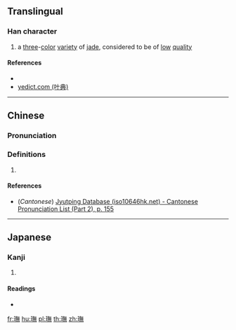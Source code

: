{{character info/new}}
==Translingual==

===Han character===
{{Han char|rn=96|rad=玉|as=12|sn=16|four=|canj=MGOTF|ids=⿰王無}}

# a [[three]]-[[color]] [[variety]] of [[jade]], considered to be of [[low]] [[quality]]

====References====
* {{Han ref|kx=0741.250|dkj=21226|dj=1151.050|hdz=21137.150|uh=7491|ud=29841}}
* [http://yedict.com/htm/74/7491.htm yedict.com (叶典)]

----

==Chinese==
{{zh-forms}}

===Pronunciation===
{{zh-pron
|m=wú
|c=mou4
|mc=y
|oc=y
|ma=
|cat=n
}}

===Definitions===
{{zh-hanzi}}

# {{rfdef|lang=zh}}

====References====
* (''Cantonese'') [http://www.iso10646hk.net/jp/document/download.jsp Jyutping Database (iso10646hk.net) - Cantonese Pronunciation List (Part 2), p. 155]

----

==Japanese==

===Kanji===
{{ja-kanji|grade=|rs=玉12}}

# {{defn|lang=ja|sort=玉12}}

====Readings====
* {{ja-readings|on=[[ぶ]] (bu), [[む]] (mu)|kun=[[いし]] (ishi)|nanori=}}

[[fr:璑]]
[[hu:璑]]
[[pl:璑]]
[[th:璑]]
[[zh:璑]]